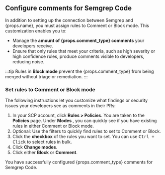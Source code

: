 ## Configure comments for Semgrep Code

<span>In addition to setting up the connection between Semgrep and {props.name}, you must assign rules to Comment or Block mode. This customization enables you to:</span>

- <span>Manage the <strong>amount of {props.comment_type} comments</strong> your developers receive.</span>
- Ensure that only rules that meet your criteria, such as high severity or high confidence rules, produce comments visible to developers, reducing noise.

:::tip
<span>Rules in <strong>Block mode</strong> prevent the {props.comment_type} from being merged without triage or remediation.</span>
:::

### Set rules to Comment or Block mode

The following instructions let you customize what findings or security issues your developers see as comments in their PRs:

1. In your SCP account, click **Rules > Policies**. You are taken to the **Policies** page. Under **Modes <i class="fa-solid fa-gear"></i>**, you can quickly see if you have existing rules in either Comment or Block mode.
1. Optional: Use the filters to quickly find rules to set to Comment or Block.
1. Click the **<i class="fa-solid fa-square-check"></i> checkbox** of the rules you want to set. You can use <kbd>Ctrl + Click</kbd> to select rules in bulk.
1. Click **Change modes**.
2. Click either **Block** or **Comment**.

<span>You have successfully configured {props.comment_type} comments for Semgrep Code.</span>
<br />
<br />
